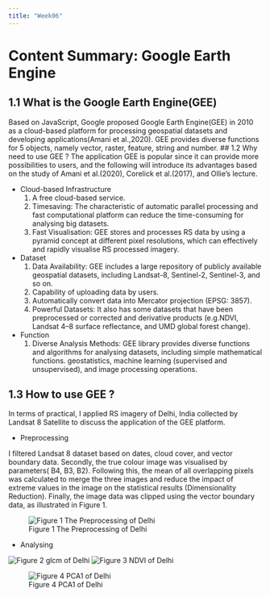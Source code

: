 ```yaml
---
title: "Week06"
---
```



# Content Summary: Google Earth Engine {.unnumbered}


## 1.1 What is the Google Earth Engine(GEE) {.unnumbered}
Based on JavaScript, Google proposed Google Earth Engine(GEE) in 2010 as a cloud-based platform for processing geospatial datasets and developing applications(Amani et al.,2020). GEE provides diverse functions for 5 objects, namely vector, raster, feature, string and number.
## 1.2  Why need to use GEE ?
The application GEE is popular since it can provide more possibilities to users, and the following will introduce its advantages based on the study of Amani et al.(2020), Corelick et al.(2017), and Ollie’s lecture.

-  Cloud-based Infrastructure
   1. A free cloud-based service.
   2. Timesaving: The characteristic of automatic parallel processing and fast computational platform can reduce the time-consuming for analysing big datasets.
   3. Fast Visualisation: GEE stores and processes RS data by using a pyramid concept at different pixel resolutions, which can effectively and rapidly visualise RS processed imagery.
-  Dataset
   1. Data Availability: GEE includes a large repository of publicly available geospatial datasets, including Landsat-8, Sentinel-2, Sentinel-3, and so on.
   2. Capability of uploading data by users.
   3. Automatically convert data into Mercator projection (EPSG: 3857).
   4. Powerful Datasets: It also has some datasets that have been preprocessed or corrected and derivative products (e.g.NDVI, Landsat 4–8 surface reflectance, and UMD global forest change).
-  Function
   1. Diverse Analysis Methods: GEE library provides diverse functions and algorithms for analysing datasets, including simple mathematical functions. geostatistics, machine learning (supervised and unsupervised), and image processing operations.

## 1.3 How to use GEE ?
In terms of practical, I applied RS imagery of Delhi, India collected by Landsat 8 Satellite to discuss the application of the GEE platform. 

-  Preprocessing

I filtered Landsat 8 dataset based on dates, cloud cover, and vector boundary data. Secondly, the true colour image was visualised by parameters( B4, B3, B2). Following this, the mean of all overlapping pixels was calculated to merge the three images and reduce the impact of extreme values in the image on the statistical results (Dimensionality Reduction). Finally, the image data was clipped using the vector boundary data, as illustrated in Figure 1.

![Figure 1 The Preprocessing of Delhi](source/week06/processing_1.gif)

-  Analysing

::: {layout-ncol=2}
![Figure 2 glcm of Delhi ](source/week06/glcm_1.png)
![Figure 3 NDVI of Delhi ](source/week06/NDVI_1.png)
:::


![Figure 4 PCA1 of Delhi ](source/week06/PCA1_1.png)